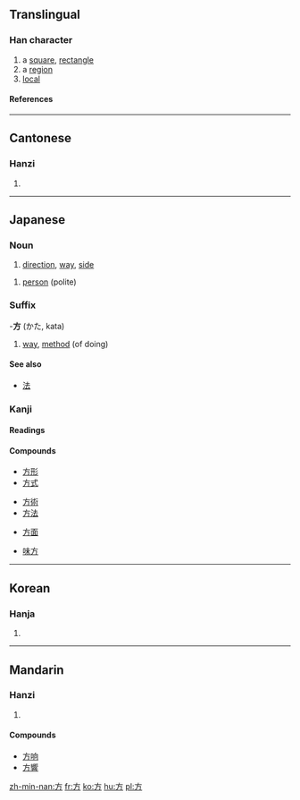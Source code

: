 ==Translingual==
===Han character===
{{Han char|rn=70|rad=方|as=00|sn=4|four=0022<sub>7</sub>|canj=卜竹尸 (YHS)}}
# a [[square]], [[rectangle]]
# a [[region]]
# [[local]]
====References====
{{Han ref|kx=0481.030|dkj=13620|dj=0842.050|hdz=32172.010|uh=65B9|ud=26041|bh=A4E8|bd=42216}}
----
==Cantonese==
===Hanzi===
{{yue-hanzi|jyut=|y=fong1}}
# {{defn|Cantonese}}
----
== Japanese ==


===Noun===
{{janoun|ほう|hō}}
# [[direction]], [[way]], [[side]]

{{janoun|かた|kata}}
# [[person]] (polite)

===Suffix===
-'''方''' (かた, kata)
# [[way]], [[method]] (of doing)

====See also====
*[[法]]

===Kanji===
{{ja-kanji|grade=2|rs=方00}}
====Readings====
{{ja-readings|on=[[ほう]] (hō)|kun=[[かた]] (kata), [[ならべる]] (naraberu), [[くらべる]] (kuraberu)}}
====Compounds====
{{top4}}
*[[方形]]
*[[方式]]
{{mid4}}
*[[方術]]
*[[方法]]
{{mid4}}
*[[方面]]
{{mid4}}
*[[味方]]
{{bottom}}
-----
==Korean==
===Hanja===
{{ko-hanja|hangeul=방|eumhun=모|rv=bang|mr=pang|y=pang}}
# {{defn|Korean}}
----
==Mandarin==
===Hanzi===
{{cmn-hanzi|pin=[[fāng]] (fang1), [[fēng]] (feng1), [[páng]] (pang2), [[wǎng]] (wang3)|wg=fang<sup>1</sup>, feng<sup>1</sup>, p'ang<sup>2</sup>, wang<sup>3</sup>}}
# {{defn|Mandarin}}

====Compounds====
*[[方响]]
*[[方響]]

[[zh-min-nan:方]]
[[fr:方]]
[[ko:方]]
[[hu:方]]
[[pl:方]]